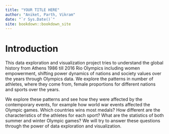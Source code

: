 ```yaml
--- 
title: "YOUR TITLE HERE"
author: "Aniket, Parth, Vikram"
date: "`r Sys.Date()`"
site: bookdown::bookdown_site
---
```


# Introduction

This data exploration and visualization project tries to understand the global history from Athens 1986 till 2016 Rio Olympics including women empowerment, shifting power dynamics of nations and society values over the years through Olympics data. We explore the patterns in number of athletes, where they come from, female proportions for different nations and sports over the years. 

We explore these patterns and see how they were affected by the contemporary events, for example how world war events affected the Olympic games. Which countries wins most medals? How different are the characteristics of the athletes for each sport? What are the statistics of both summer and winter Olympic games? We will try to answer these questions through the power of data exploration and visualization.
